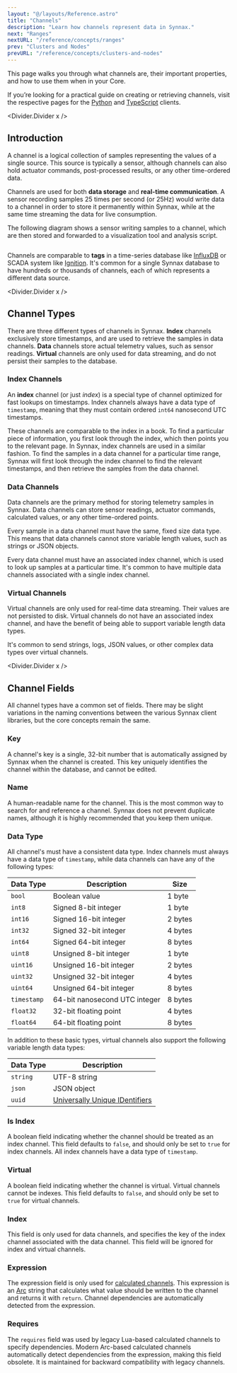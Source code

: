 ```yaml
---
layout: "@/layouts/Reference.astro"
title: "Channels"
description: "Learn how channels represent data in Synnax."
next: "Ranges"
nextURL: "/reference/concepts/ranges"
prev: "Clusters and Nodes"
prevURL: "/reference/concepts/clusters-and-nodes"
---
```



This page walks you through what channels are, their important properties, and how to
use them when in your Core.

If you’re looking for a practical guide on creating or retrieving channels, visit the
respective pages for the [Python](/reference/python-client/channels) and
[TypeScript](/reference/typescript-client/channels) clients.

<Divider.Divider x />

## Introduction

A channel is a logical collection of samples representing the values of a single source.
This source is typically a sensor, although channels can also hold actuator commands,
post-processed results, or any other time-ordered data.

Channels are used for both **data storage** and **real-time communication**. A sensor
recording samples 25 times per second (or 25Hz) would write data to a channel in order
to store it permanently within Synnax, while at the same time streaming the data for
live consumption.

The following diagram shows a sensor writing samples to a channel, which are then stored
and forwarded to a visualization tool and analysis script.

<Diagram>
  <Image
    client:only="react"
    id="concepts/channels/channels"
    extension="svg"
    themed={false}
  />
</Diagram>

Channels are comparable to **tags** in a time-series database like
[InfluxDB](https://www.influxdata.com/) or SCADA system like
[Ignition](https://inductiveautomation.com/). It's common for a single Synnax database
to have hundreds or thousands of channels, each of which represents a different data
source.

<Divider.Divider x />

## Channel Types

There are three different types of channels in Synnax. **Index** channels exclusively
store timestamps, and are used to retrieve the samples in data channels. **Data**
channels store actual telemetry values, such as sensor readings. **Virtual** channels
are only used for data streaming, and do not persist their samples to the database.

### Index Channels

An **index** channel (or just _index_) is a special type of channel optimized for fast
lookups on timestamps. Index channels always have a data type of `timestamp`, meaning
that they must contain ordered `int64` nanosecond UTC timestamps.

These channels are comparable to the index in a book. To find a particular piece of
information, you first look through the index, which then points you to the relevant
page. In Synnax, index channels are used in a similar fashion. To find the samples in a
data channel for a particular time range, Synnax will first look through the index
channel to find the relevant timestamps, and then retrieve the samples from the data
channel.

### Data Channels

Data channels are the primary method for storing telemetry samples in Synnax. Data
channels can store sensor readings, actuator commands, calculated values, or any other
time-ordered points.

Every sample in a data channel must have the same, fixed size data type. This means that
data channels cannot store variable length values, such as strings or JSON objects.

Every data channel must have an associated index channel, which is used to look up
samples at a particular time. It's common to have multiple data channels associated with
a single index channel.

### Virtual Channels

Virtual channels are only used for real-time data streaming. Their values are not
persisted to disk. Virtual channels do not have an associated index channel, and have
the benefit of being able to support variable length data types.

It's common to send strings, logs, JSON values, or other complex data types over virtual
channels.

<Divider.Divider x />

## Channel Fields

All channel types have a common set of fields. There may be slight variations in the
naming conventions between the various Synnax client libraries, but the core concepts
remain the same.

### Key

A channel's key is a single, 32-bit number that is automatically assigned by Synnax when
the channel is created. This key uniquely identifies the channel within the database,
and cannot be edited.

### Name

A human-readable name for the channel. This is the most common way to search for and
reference a channel. Synnax does not prevent duplicate names, although it is highly
recommended that you keep them unique.

### Data Type

All channel's must have a consistent data type. Index channels must always have a data
type of `timestamp`, while data channels can have any of the following types:

| Data Type   | Description                   | Size    |
| ----------- | ----------------------------- | ------- |
| `bool`      | Boolean value                 | 1 byte  |
| `int8`      | Signed 8-bit integer          | 1 byte  |
| `int16`     | Signed 16-bit integer         | 2 bytes |
| `int32`     | Signed 32-bit integer         | 4 bytes |
| `int64`     | Signed 64-bit integer         | 8 bytes |
| `uint8`     | Unsigned 8-bit integer        | 1 byte  |
| `uint16`    | Unsigned 16-bit integer       | 2 bytes |
| `uint32`    | Unsigned 32-bit integer       | 4 bytes |
| `uint64`    | Unsigned 64-bit integer       | 8 bytes |
| `timestamp` | 64-bit nanosecond UTC integer | 8 bytes |
| `float32`   | 32-bit floating point         | 4 bytes |
| `float64`   | 64-bit floating point         | 8 bytes |

In addition to these basic types, virtual channels also support the following variable
length data types:

| Data Type | Description                                                                   |
| --------- | ----------------------------------------------------------------------------- |
| `string`  | UTF-8 string                                                                  |
| `json`    | JSON object                                                                   |
| `uuid`    | [Universally Unique IDentifiers](https://www.rfc-editor.org/rfc/rfc9562.html) |

### Is Index

A boolean field indicating whether the channel should be treated as an index channel.
This field defaults to `false`, and should only be set to `true` for index channels. All
index channels have a data type of `timestamp`.

### Virtual

A boolean field indicating whether the channel is virtual. Virtual channels cannot be
indexes. This field defaults to `false`, and should only be set to `true` for virtual
channels.

### Index

This field is only used for data channels, and specifies the key of the index channel
associated with the data channel. This field will be ignored for index and virtual
channels.

### Expression

The expression field is only used for
[calculated channels](/reference/console/calculated-channels). This expression is an
[Arc](/reference/arc) string that calculates what value should be written to the channel
and returns it with `return`. Channel dependencies are automatically detected from the
expression.

### Requires

The `requires` field was used by legacy Lua-based calculated channels to specify
dependencies. Modern Arc-based calculated channels automatically detect dependencies from
the expression, making this field obsolete. It is maintained for backward compatibility
with legacy channels.
